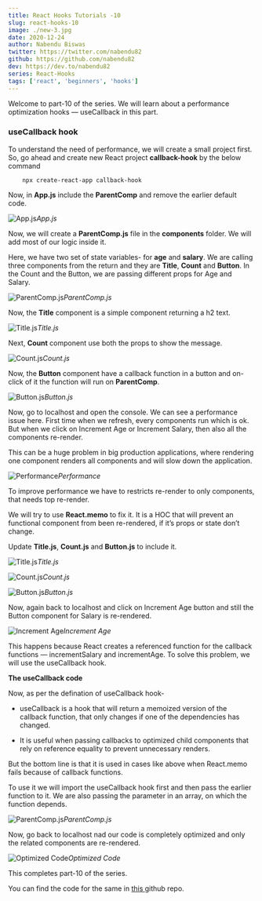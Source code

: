 ```yaml
---
title: React Hooks Tutorials -10
slug: react-hooks-10
image: ./new-3.jpg
date: 2020-12-24
author: Nabendu Biswas
twitter: https://twitter.com/nabendu82
github: https://github.com/nabendu82
dev: https://dev.to/nabendu82
series: React-Hooks
tags: ['react', 'beginners', 'hooks']
---
```


Welcome to part-10 of the series. We will learn about a performance optimization hooks — useCallback in this part.

### useCallback hook

To understand the need of performance, we will create a small project first. So, go ahead and create new React project **callback-hook** by the below command

<div className={styles.code__block}>

```
    npx create-react-app callback-hook
```

</div>

Now, in **App.js** include the **ParentComp** and remove the earlier default code.

![App.js](https://ik.imagekit.io/thewebdev/React-Hooks/10/1_RtB8FKR76.png)*App.js*

Now, we will create a **ParentComp.js** file in the **components** folder. We will add most of our logic inside it.

Here, we have two set of state variables- for **age** and **salary**. We are calling three components from the return and they are **Title**, **Count** and **Button**. In the Count and the Button, we are passing different props for Age and Salary.

![ParentComp.js](https://ik.imagekit.io/thewebdev/React-Hooks/10/2_3YSgNPHOkC.png)*ParentComp.js*

Now, the **Title** component is a simple component returning a h2 text.

![Title.js](https://ik.imagekit.io/thewebdev/React-Hooks/10/3_Jqy1CFQrT.png)*Title.js*

Next, **Count** component use both the props to show the message.

![Count.js](https://ik.imagekit.io/thewebdev/React-Hooks/10/4_m2jZkFfVpV.png)*Count.js*

Now, the **Button** component have a callback function in a button and on-click of it the function will run on **ParentComp**.

![Button.js](https://ik.imagekit.io/thewebdev/React-Hooks/10/5_eVBrjWEr0S.png)*Button.js*

Now, go to localhost and open the console. We can see a performance issue here. First time when we refresh, every components run which is ok. But when we click on Increment Age or Increment Salary, then also all the components re-render.

This can be a huge problem in big production applications, where rendering one component renders all components and will slow down the application.

<div className={styles.image__small}>

![Performance](https://ik.imagekit.io/thewebdev/React-Hooks/10/6_RqZlTPfNPr.gif)*Performance*

</div>

To improve performance we have to restricts re-render to only components, that needs top re-render.

We will try to use **React.memo** to fix it. It is a HOC that will prevent an functional component from been re-rendered, if it’s props or state don’t change.

Update **Title.js**, **Count.js** and **Button.js** to include it.

![Title.js](https://ik.imagekit.io/thewebdev/React-Hooks/10/7_1ms5ca8eF.png)*Title.js*

![Count.js](https://ik.imagekit.io/thewebdev/React-Hooks/10/8_LV2bXs66A3.png)*Count.js*

![Button.js](https://ik.imagekit.io/thewebdev/React-Hooks/10/9_SMlH8Nq1x.png)*Button.js*

Now, again back to localhost and click on Increment Age button and still the Button component for Salary is re-rendered.

![Increment Age](https://ik.imagekit.io/thewebdev/React-Hooks/10/10_CkI6lXc5IH.png)*Increment Age*

This happens because React creates a referenced function for the callback functions — incrementSalary and incrementAge. To solve this problem, we will use the useCallback hook.

**The useCallback code**

Now, as per the defination of useCallback hook-

* useCallback is a hook that will return a memoized version of the callback function, that only changes if one of the dependencies has changed.

* It is useful when passing callbacks to optimized child components that rely on reference equality to prevent unnecessary renders.

But the bottom line is that it is used in cases like above when React.memo fails because of callback functions.

To use it we will import the useCallback hook first and then pass the earlier function to it. We are also passing the parameter in an array, on which the function depends.

![ParentComp.js](https://ik.imagekit.io/thewebdev/React-Hooks/10/11__9MZGHzCDF.png)*ParentComp.js*

Now, go back to localhost nad our code is completely optimized and only the related components are re-rendered.

<div className={styles.image__small}>

![Optimized Code](https://ik.imagekit.io/thewebdev/React-Hooks/10/12_y4yoDgXDd.gif)*Optimized Code*

</div>

This completes part-10 of the series. 

You can find the code for the same in [this ](https://github.com/nabendu82/callback-hook)github repo.
